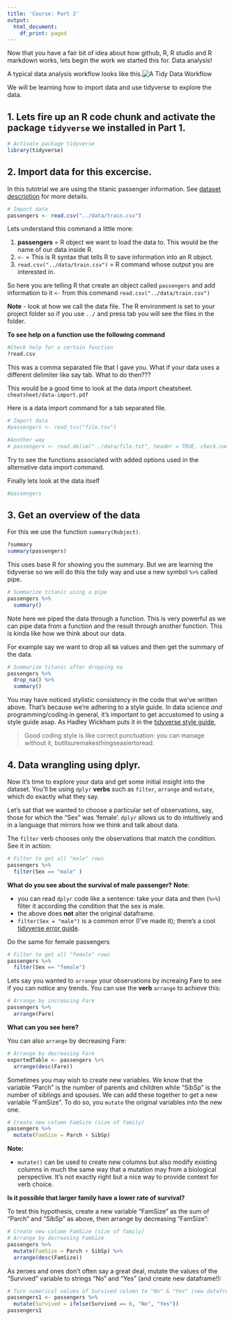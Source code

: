 ```yaml
---
title: 'Course: Part 2'
output:
  html_document:
    df_print: paged
---
```


Now that you have a fair bit of idea about how github, R, R studio and R markdown works, lets begin the work we started this for. Data analysis!

A typical data analysis workflow looks like this.![A Tidy Data Workflow](../data/img/tidyverse2.png)

We will be learning how to import data and use tidyverse to explore the data. 

## 1. Lets fire up an R code chunk and activate the package `tidyverse` we installed in Part 1.

```r
# Activate package tidyverse
library(tidyverse)
```

## 2. Import data for this excercise. 

In this tutotrial we are using the titanic passenger information. See [dataset description](https://www.kaggle.com/c/titanic/data) for more details.

```r
# Import data
passengers <- read.csv("../data/train.csv") 
```

Lets understand this command a little more: 

1. **passengers**  = R object we want to load the data to. This would be the name of our data inside R. 
2. `<-` = This is R syntax that tells R to save information into an R object.
3. `read.csv("../data/train.csv")` = R command whose output you are interested in. 

So here you are telling R that create an object called `passengers` and add information to it `<-` from this command `read.csv("../data/train.csv")`

**Note** - look at how we call the data file. The R environment is set to your project folder so if you use `../` and press tab you will see the files in the folder. 

**To see help on a function use the following command** 
```r
#Check help for a certain function
?read.csv
```


This was a comma separated file that I gave you. What if your data uses a different delimiter like say tab. What to do then??? 

This would be a good time to look at the data import cheatsheet. `cheatsheet/data-import.pdf`

Here is a data import command for a tab separated file. 
```r
# Import data
#passengers <- read_tsv("file.tsv")

#Another way
# passengers <- read.delim("../data/file.txt", header = TRUE, check.names=F, sep="|")
```
Try to see the functions associated with added options used in the alternative data import command.

Finally lets look at the data itself
```r
#passengers
```


## 3. Get an overview of the data

For this we use the function `summary(Robject)`.

```r
?summary
summary(passengers)
```

This uses base R for showing you the summary. But we are learning the tidyverse so we will do this the tidy way and use a new symbol `%>%` called pipe.

```r
# Summarize titanic using a pipe
passengers %>%
  summary()
```

Note here we piped the data through a function. This is very powerful as we can pipe data from a function and the result through another function. This is kinda like how we think about our data.

For example say we want to drop all `NA` values and then get the summary of the data. 

```r
# Summarize titanic after dropping na
passengers %>% 
  drop_na() %>% 
  summary()
```

You may have noticed stylistic consistency in the code that we've written above. That's because we're adhering to a style guide. In data science *and* programming/coding in general, it's important to get accustomed to using a style guide asap. As Hadley Wickham puts it in the [tidyverse style guide](http://style.tidyverse.org/index.html),

> Good coding style is like correct punctuation: you can manage without it, butitsuremakesthingseasiertoread.

## 4. Data wrangling using dplyr. 

Now it's time to explore your data and get some initial insight into the dataset. You'll be using `dplyr` **verbs** such as `filter`, `arrange` and `mutate`, which do exactly what they say. 

Let's sat that we wanted to choose a particular set of observations, say, those for which the "Sex" was 'female'. `dplyr` allows us to do intuitively and in a language that mirrors how we think and talk about data.

The `filter` verb chooses only the observations that match the condition. See it in action:

```r
# Filter to get all "male" rows
passengers %>% 
  filter(Sex == "male" ) 
```
**What do you see about the survival of male passenger?**
**Note**: 

* you can read `dplyr` code like a sentence: take your data and then (`%>%`) filter it according the condition that the sex is male.
* the above does **not** alter the original dataframe.
* `filter(Sex = "male")` is a common error (I've made it); there's a cool [tidyverse error guide](http://style.tidyverse.org/error-messages.html).

Do the same for female passengers

```r
# Filter to get all "female" rows
passengers %>% 
  filter(Sex == "female")
```

Lets say you wanted to `arrange` your observations by increaing Fare to see if you can notice any trends. You can use the **verb** `arrange` to achieve this:

```r
# Arrange by increasing Fare
passengers %>% 
  arrange(Fare)
```

**What can you see here?** 

You can also `arrange` by decreasing Fare:

```r
# Arrange by decreasing Fare
exportedTable <- passengers %>% 
  arrange(desc(Fare))
```


Sometimes you may wish to create new variables. We know that the variable "Parch" is the number of parents and children while "SibSp" is the number of siblings and spouses. We can add these together to get a new variable "FamSize". To do so, you `mutate` the original variables into the new one.

```r
# Create new column FamSize (size of family)
passengers %>% 
  mutate(FamSize = Parch + SibSp)
```

**Note:**

* `mutate()` can be used to create new columns but also modify existing columns in much the same way that a mutation may from a biological perspective. It's not exactly right but a nice way to provide context for verb choice.

**Is it possible that larger family have a lower rate of survival?**

To test this hypothesis, create a new variable "FamSize" as the sum of "Parch" and "SibSp" as above, then arrange by decreasing "FamSize":

```r
# Create new column FamSize (size of family)
# Arrange by decreasing FamSize
passengers %>% 
  mutate(FamSize = Parch + SibSp) %>% 
  arrange(desc(FamSize))
```

As zeroes and ones don't often say a great deal, mutate the values of the "Survived" variable to strings "No" and "Yes" (and create new dataframe!):

```r
# Turn numerical values of Survived column to "No" & "Yes" (new dataframe)
passengers1 <- passengers %>% 
  mutate(Survived = ifelse(Survived == 0, "No", "Yes"))
passengers1
```